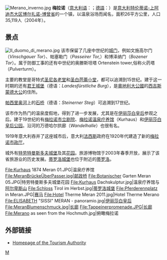 {{NoteTA
|1=zh-tw:美拉諾; zh-cn:梅拉诺;
|2=zh-tw:波札諾; zh-cn:博尔扎诺; 
|3=zh-tw:特倫提諾; zh-cn:特伦蒂诺;
}}
[[File:Merano_inverno.jpg|thumb]]
'''梅拉诺'''（[[意大利语|意大利语]]：'''{{lang|it|Merano}}'''；[[德語|德語]]：'''{{lang|de|Meran}}'''）是[[意大利|意大利]][[特伦蒂诺-上阿迪杰大区|特伦蒂诺-上阿迪杰大区]][[博尔扎诺-博曾省|博尔扎诺-博曾省]]的一个镇，以温泉浴场而闻名，面积26平方公里，人口35,119人（2004年）。

==景点==
[[File:Il_duomo_di_merano.jpg|thumb]]
该市保留了几座中世纪的[[梅拉诺的城门|城门]]，例如文施高尔门（''Vinschgauer Tor''）、帕塞勒门（''Passeirer Tor,''）和博泽纳门（''Bozener Tor''）。属于防御工事的还有中世纪的奥滕斯坦塔 Ortenstein tower,俗称火药塔（''Pulverturm''）。

主要的教堂是哥特式[[圣尼各老堂_(梅拉诺)|圣尼各老堂]]和[[圣白芭蕾小堂_(梅拉诺)|圣白芭蕾小堂]]，都可以追溯到15世纪。建于这一时期的还有[[君王城堡|君王城堡]]（德语：''Landesfürstliche Burg''），是[[奧地利大公國|奧地利大公國]]的[[西吉斯蒙德_(奧地利)|西吉斯蒙德大公]]的住所。

[[帕瑟河|帕西里奥河]]上的[[石桥_(梅拉诺)|石桥]]（德语：''Steinerner Steg''）可追溯到17世纪。

该市作为热门的温泉度假地，得到了进一步发展，尤其是在[[伊丽莎白皇后|伊丽莎白皇后]]参观之后。建于19世纪的有[[梅拉诺市立剧院|梅拉诺市立剧院]]、[[梅拉诺温泉疗养馆|梅拉诺温泉疗养馆]]（Kurhaus）和[[伊丽莎白皇后公园|伊丽莎白皇后公园]]。沿河的万德哈尔拱廊（''Wandelhalle''）也很有名。

1919年意大利吞并了这座城市后，意大利[[法西斯|法西斯]]政府在1920年代建造了新的[[梅拉诺市政厅|梅拉诺市政厅]]。

城外有[[特劳特曼斯多夫城堡|特劳特曼斯多夫城堡]]及其[[特劳特曼斯多夫城堡花园|花园]]。旅游博物馆于2003年春季开放，展示了该省旅游业的历史发展。[[蒂罗洛城堡|蒂罗洛城堡]]也位于附近的[[蒂罗洛|蒂罗洛]]。

<gallery>
File:Kurhaus 1874 Meran 01.JPG|温泉疗养馆
File:MeranBrückeÜberPasser.jpg|邮政桥
File:Botanischer Garten Meran 05.JPG|特劳特曼斯多夫城堡花园
File:Kurhaus Dachskulptur.jpg|温泉疗养馆与[[阿尔卑斯山|阿尔卑斯山]]
File:Schloss Tirol im Herbst.jpg|[[蒂罗洛城堡|蒂罗洛城堡]]
File:Pferderennplatz in Meran.JPG|[[赛马|赛马]]
File:Hotel Therme Meran 2011.jpg|Hotel Therme Merano
File:ELISABETH "SISSI" MERAN - panoramio.jpg|[[伊丽莎白皇后|伊丽莎白皇后]]
File:MeranBlumenschmuck.jpg|长廊
File:Tappeinerpromenade.JPG|长廊
File:Merano as seen from the Hochmuth.jpg|俯瞰梅拉诺
</gallery>


== 外部链接 ==
*{{it icon}} {{de icon}} [http://www.meran.eu/ Homepage of the Tourism Authority] {{Wayback|url=http://www.meran.eu/ |date=20080504010752 }}

{{波爾扎諾自治省市鎮}}

{{Authority control}}
[[Category:博尔扎诺-博曾省城市|M]]


{{Italy-geo-stub}}